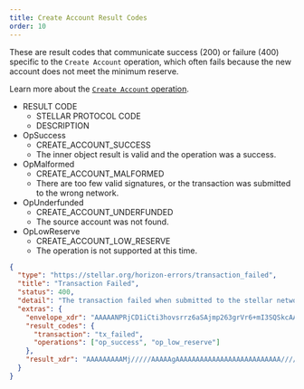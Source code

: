 ```yaml
---
title: Create Account Result Codes
order: 10
---
```


These are result codes that communicate success (200) or failure (400) specific
to the `Create Account` operation, which often fails because the new account
does not meet the minimum reserve.

Learn more about the
[`Create Account` operation](../../../glossary/operations/create-account.mdx).

<NestedTable>

- RESULT CODE
  - STELLAR PROTOCOL CODE
  - DESCRIPTION
- OpSuccess
  - CREATE_ACCOUNT_SUCCESS
  - The inner object result is valid and the operation was a success.
- OpMalformed
  - CREATE_ACCOUNT_MALFORMED
  - There are too few valid signatures, or the transaction was submitted to the
    wrong network.
- OpUnderfunded
  - CREATE_ACCOUNT_UNDERFUNDED
  - The source account was not found.
- OpLowReserve
  - CREATE_ACCOUNT_LOW_RESERVE
  - The operation is not supported at this time.

</NestedTable>

<ExampleResponse title="Example Response for an “op_low_reserve” Result Code">

```json
{
  "type": "https://stellar.org/horizon-errors/transaction_failed",
  "title": "Transaction Failed",
  "status": 400,
  "detail": "The transaction failed when submitted to the stellar network. The `extras.result_codes` field on this response contains further details.  Descriptions of each code can be found at: https://www.stellar.org/developers/learn/concepts/list-of-operations.html",
  "extras": {
    "envelope_xdr": "AAAAANPRjCD1iCti3hovsrrz6aSAjmp263grVr6+mI3SQSkcAAAAyAAPRLgAAAABAAAAAAAAAAAAAAACAAAAAAAAAAAAAAAArki/TnIipBc7Y+Hd87mnZdtBxzm7vu6iXpwcRz6zGskAAAAAATEtAAAAAAAAAAAAAAAAAIGSJ37hgqXXrIqnus4A7142mjj3+9Vlg3alUICjxuBUAAAAAAAAdTAAAAAAAAAAAdJBKRwAAABAou657z1OKvjF8d2QSKKGJEQZUeHvqK+Vdciz478h5KAr/M7fUxxafUqZFkBgx8WcxrsiMZ03ygloZi3NaQm3Cg==",
    "result_codes": {
      "transaction": "tx_failed",
      "operations": ["op_success", "op_low_reserve"]
    },
    "result_xdr": "AAAAAAAAAMj/////AAAAAgAAAAAAAAAAAAAAAAAAAAAAAAAA/////QAAAAA="
  }
}
```

</ExampleResponse>
